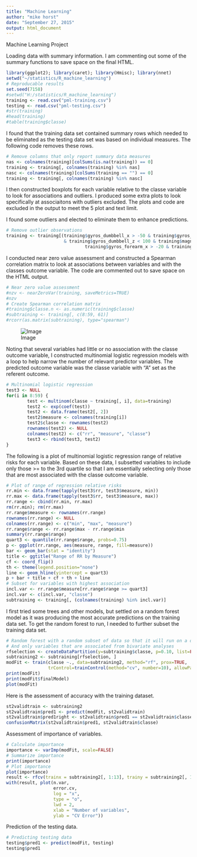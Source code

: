 ```yaml
---
title: "Machine Learning"
author: "mike horst"
date: "September 27, 2015"
output: html_document
---
```


Machine Learning Project

Loading data with summary information. I am commenting out some of the summary functions to save space on the final HTML.

```r
library(ggplot2); library(caret); library(Hmisc); library(nnet)
setwd("~/statistics/R_machine_learning")
# Reproducable results
set.seed(7158)
#setwd("H:/statistics/R_machine_learning")
training <- read.csv("pml-training.csv")
testing <- read.csv("pml-testing.csv")
#str(training)
#head(training)
#table(training$classe)
```

I found that the training data set contained summary rows which needed to be eliminated as the testing data set was based on individual measures. The following code removes these rows.

```r
# Remove columns that only report summary data measures
nas <- colnames(training)[colSums(is.na(training)) == 0]
training <- training[, colnames(training) %in% nas]
nasc <- colnames(training)[colSums(training == "") == 0]        
training <- training[, colnames(training) %in% nasc]
```

I then constructed boxplots for each variable relative to the classe variable to look for associations and outliers. I produced some extra plots to look specifically at associaitons with outliers excluded. The plots and code are excluded in the output to meet the 5 plot and text limit.

I found some outliers and elected to eliminate them to enhance predictions.

```r
# Remove outlier observations
training <- training[(training$gyros_dumbbell_x > -50 & training$gyros_dumbbell_y < 20 
                      & training$gyros_dumbbell_z < 100 & training$magnet_dumbbell_y > -1000 & training$total_accel_forearm < 90 &
                              training$gyros_forearm_x > -20 & training$gyros_forearm_y < 100 & training$gyros_forearm_z < 100), ]
```

I conducted near zero value assessment and constructed a Spearman correlation matrix to look at associations between variables and with the classes outcome variable. The code are commented out to save space on the HTML output.

```r
# Near zero value assessment
#nzv <- nearZeroVar(training, saveMetrics=TRUE)
#nzv
# Create Spearman correlation matrix
#training$classe.n <- as.numeric(training$classe)
#subtraining <- training[, c(8:59, 61)]
#rcorr(as.matrix(subtraining), type="spearman")
```
![Image](https://github.com/mahorst/machine_learning/blob/master/fig/image1.png?raw=true)

Noting that several variables had little or no association with the classe outcome variable, I constructed multinomial logistic regression models with a loop to help narrow the number of relevant predictor variables. The predicted outcome variable was the classe variable with "A" set as the referent outcome.

```r
# Multinomial logistic regression
test3 <- NULL
for(i in 8:59) {
        test <- multinom(classe ~ training[, i], data=training)
        test2 <- exp(coef(test))
        test2 <- data.frame(test2[, 2])
        test2$measure <- colnames(training[i])
        test2$classe <- rownames(test2)
        rownames(test2) <- NULL
        colnames(test2) <- c("rr", "measure", "classe")
        test3 <- rbind(test3, test2)
}
```

The following is a plot of multinomial logistic regression range of relative risks for each variable. Based on these data, I subsetted variables to include only those >= to the 3rd quartile so that I am essentially selecting only those that are most associated with the classe outcome variable.

```r
# Plot of range of regression relative risks
rr.min <- data.frame(tapply(test3$rr, test3$measure, min))
rr.max <- data.frame(tapply(test3$rr, test3$measure, max))
rr.range <- cbind(rr.min, rr.max)
rm(rr.min); rm(rr.max)
rr.range$measure <- rownames(rr.range)
rownames(rr.range) <- NULL
colnames(rr.range) <- c("min", "max", "measure")
rr.range$range <- rr.range$max - rr.range$min
summary(rr.range$range)
quart3 <- quantile(rr.range$range, probs=0.75)
p <- ggplot(rr.range, aes(measure, range, fill=measure))
bar <- geom_bar(stat = "identity")
title <- ggtitle("Range of RR by Measure")
cf <- coord_flip()
th <- theme(legend.position="none")
line <- geom_hline(yintercept = quart3)
p + bar + title + cf + th + line
# Subset for variables with highest association
incl.var <- rr.range$measure[rr.range$range >= quart3]
incl.var <- c(incl.var, "classe")
subtraining <- training[, (colnames(training) %in% incl.var)]
```

I first tried some trees and other models, but settled on a random forest model as it was producing the most accurate predictions on the training data set. To get the random forest to run, I needed to further subset the training data set.

```r
# Random forest with a random subset of data so that it will run on a desktop
# And only variables that are associated from bivariate analyses
rfselection <- createDataPartition(y=subtraining$classe, p=0.10, list=FALSE)
subtraining2 <- subtraining[rfselection, ]
modFit <- train(classe ~., data=subtraining2, method="rf", prox=TRUE,
                trControl=trainControl(method="cv", number=10), allowParallel=TRUE)
print(modFit)
print(modFit$finalModel)
plot(modFit)
```

Here is the assessment of accuracy with the training dataset.

```r
st2validtrain <- subtraining2
st2validtrain$pred1 <- predict(modFit, st2validtrain)
st2validtrain$pred1right <- st2validtrain$pred1 == st2validtrain$classe
confusionMatrix(st2validtrain$pred1, st2validtrain$classe)
```

Assessment of importance of variables.

```r
# Calculate importance
importance <- varImp(modFit, scale=FALSE)
# Summarize importance
print(importance)
# Plot importance
plot(importance)
result <- rfcv(trainx = subtraining2[, 1:13], trainy = subtraining2[, 14], ntree = 20)
with(result, plot(n.var, 
                  error.cv, 
                  log = "x", 
                  type = "o", 
                  lwd = 2, 
                  xlab = "Number of variables", 
                  ylab = "CV Error"))
```

Prediction of the testing data.

```r
# Predicting testing data
testing$pred1 <- predict(modFit, testing)
testing$pred1
```
